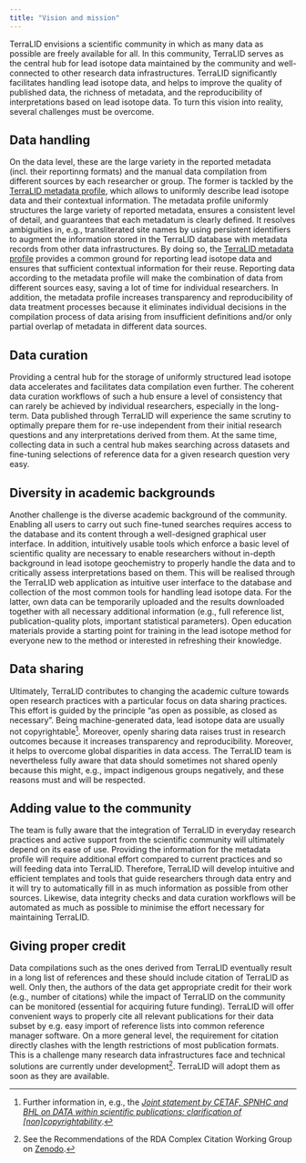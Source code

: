 ```yaml
---
title: "Vision and mission"
---
```


TerraLID envisions a scientific community in which as many data as possible are freely available for all. In this community,  TerraLID serves as the central hub for lead isotope data maintained by the community and well-connected to other research data infrastructures. TerraLID significantly facilitates handling lead isotope data, and helps to improve the quality of published data, the richness of metadata, and the reproducibility of interpretations based on lead isotope data. To turn this vision into reality, several challenges must be overcome. 

## Data handling
On the data level, these are the large variety in the reported metadata (incl. their reportinng formats) and the manual data compilation from different sources by each researcher or group. The former is tackled by the [TerraLID metadata profile](https://metadata.terralid.org/latest/), which allows to uniformly describe lead isotope data and their contextual information. The metadata profile uniformly structures the large variety of reported metadata, ensures a consistent level of detail, and guarantees that each metadatum is clearly defined. It resolves ambiguities in, e.g., transliterated site names by using persistent identifiers to augment the information stored in the TerraLID database with metadata records from other data infrastructures. By doing so, the [TerraLID metadata profile](https://metadata.terralid.org/latest/) provides a common ground for reporting lead isotope data and ensures that sufficient contextual information for their reuse. Reporting data according to the metadata profile will make the combination of data from different sources easy, saving a lot of time for individual researchers. In addition, the metadata profile increases transparency and reproducibility of data treatment processes because it eliminates individual decisions in the compilation process of data arising from insufficient definitions and/or only partial overlap of metadata in different data sources.

## Data curation
Providing a central hub for the storage of uniformly structured lead isotope data accelerates and facilitates data compilation even further. The coherent data curation workflows of such a hub ensure a level of consistency that can rarely be achieved by individual researchers, especially in the long-term. Data published through TerraLID will experience the same scrutiny to optimally prepare them for re-use independent from their initial research questions and any interpretations derived from them. At the same time, collecting data in such a central hub makes searching across datasets and fine-tuning selections of reference data for a given research question very easy. 

## Diversity in academic backgrounds 
Another challenge is the diverse academic background of the community. Enabling all users to carry out such fine-tuned searches requires access to the database and its content through a well-designed graphical user interface. In addition, intuitively usable tools which enforce a basic level of scientific quality are necessary to enable researchers without in-depth background in lead isotope geochemistry to properly handle the data and to critically assess interpretations based on them. This will be realised through the TerraLID web application as intuitive user interface to the database and collection of the most common tools for handling lead isotope data. For the latter, own data can be temporarily uploaded and the results downloaded together with all necessary additional information (e.g., full reference list, publication-quality plots, important statistical parameters). Open education materials provide a starting point for training in the lead isotope method for everyone new to the method or interested in refreshing their knowledge. 

## Data sharing
Ultimately, TerraLID contributes to changing the academic culture towards open research practices with a particular focus on data sharing practices. This effort is guided by the principle "as open as possible, as closed as necessary". Being machine-generated data, lead isotope data are usually not copyrightable^[Further information in, e.g., the [*Joint statement by CETAF, SPNHC and BHL on DATA within scientific publications: clarification of [non]copyrightability*](https://doi.org/10.3897/rio.9.e115466).]. Moreover, openly sharing data raises trust in research outcomes because it increases transparency and reproducibility. Moreover, it helps to overcome global disparities in data access. The TerraLID team is nevertheless fully aware that data should sometimes not shared openly because this might, e.g., impact indigenous groups negatively, and these reasons must and will be respected. 

## Adding value to the community
The team is fully aware that the integration of TerraLID in everyday research practices and active support from the scientific community will ultimately depend on its ease of use. Providing the information for the metadata profile will require additional effort compared to current practices and so will feeding data into TerraLID. Therefore, TerraLID will develop intuitive and efficient templates and tools that guide researchers through data entry and it will try to automatically fill in as much information as possible from other sources. Likewise, data integrity checks and data curation workflows will be automated as much as possible to minimise the effort necessary for maintaining TerraLID. 

## Giving proper credit
Data compilations such as the ones derived from TerraLID eventually result in a long list of references and these should include citation of TerraLID as well. Only then, the authors of the data get appropriate credit for their work (e.g., number of citations) while the impact of TerraLID on the community can be monitored (essential for acquiring future funding). TerraLID will offer convenient ways to properly cite all relevant publications for their data subset by e.g. easy import of reference lists into common reference manager software. On a more general level, the requirement for citation directly clashes with the length restrictions of most publication formats. This is a challenge many research data infrastructures face and technical solutions are currently under development^[See the Recommendations of the RDA Complex Citation Working Group on [Zenodo](https://doi.org/10.5281/zenodo.14106602).]. TerraLID will adopt them as soon as they are available. 

